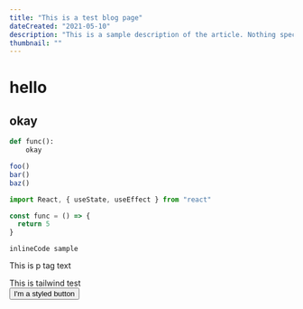 ```yaml
---
title: "This is a test blog page"
dateCreated: "2021-05-10"
description: "This is a sample description of the article. Nothing special going on here."
thumbnail: ""
---
```



# hello

## okay

```python
def func():
    okay

```

```js highlight-line="2"
foo()
bar()
baz()
```

```js
import React, { useState, useEffect } from "react"

const func = () => {
  return 5
}
```

`inlineCode sample`

This is p tag text

<div className="flex text-xl">This is tailwind test</div>
<Button>I'm a styled button</Button>
